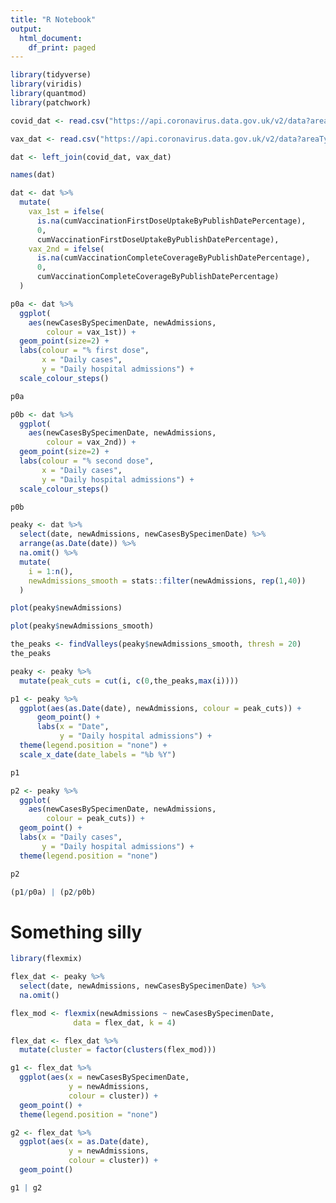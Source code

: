 ```yaml
---
title: "R Notebook"
output:
  html_document:
    df_print: paged
---
```


```r
library(tidyverse)
library(viridis)
library(quantmod)
library(patchwork)
```



```r
covid_dat <- read.csv("https://api.coronavirus.data.gov.uk/v2/data?areaType=overview&metric=newAdmissions&metric=newCasesBySpecimenDate&metric=newDailyNsoDeathsByDeathDate&metric=newVirusTests&format=csv")
```



```r
vax_dat <- read.csv("https://api.coronavirus.data.gov.uk/v2/data?areaType=overview&metric=cumVaccinationCompleteCoverageByPublishDatePercentage&metric=cumVaccinationFirstDoseUptakeByPublishDatePercentage&format=csv")
```




```r
dat <- left_join(covid_dat, vax_dat)
```



```r
names(dat)
```

```r
dat <- dat %>%
  mutate(
    vax_1st = ifelse(
      is.na(cumVaccinationFirstDoseUptakeByPublishDatePercentage),
      0, 
      cumVaccinationFirstDoseUptakeByPublishDatePercentage),
    vax_2nd = ifelse(
      is.na(cumVaccinationCompleteCoverageByPublishDatePercentage),
      0, 
      cumVaccinationCompleteCoverageByPublishDatePercentage)
  )
```



```r
p0a <- dat %>%
  ggplot(
    aes(newCasesBySpecimenDate, newAdmissions,
        colour = vax_1st)) +
  geom_point(size=2) +
  labs(colour = "% first dose",
       x = "Daily cases",
       y = "Daily hospital admissions") +
  scale_colour_steps()

p0a
```


```r
p0b <- dat %>%
  ggplot(
    aes(newCasesBySpecimenDate, newAdmissions,
        colour = vax_2nd)) +
  geom_point(size=2) +
  labs(colour = "% second dose",
       x = "Daily cases",
       y = "Daily hospital admissions") +
  scale_colour_steps()

p0b
```


```r
peaky <- dat %>%
  select(date, newAdmissions, newCasesBySpecimenDate) %>%
  arrange(as.Date(date)) %>%
  na.omit() %>%
  mutate(
    i = 1:n(),
    newAdmissions_smooth = stats::filter(newAdmissions, rep(1,40))
  )

plot(peaky$newAdmissions)
```


```r
plot(peaky$newAdmissions_smooth)
```


```r
the_peaks <- findValleys(peaky$newAdmissions_smooth, thresh = 20)
the_peaks
```




```r
peaky <- peaky %>% 
  mutate(peak_cuts = cut(i, c(0,the_peaks,max(i))))

p1 <- peaky %>%
  ggplot(aes(as.Date(date), newAdmissions, colour = peak_cuts)) +
      geom_point() +
      labs(x = "Date",
           y = "Daily hospital admissions") +
  theme(legend.position = "none") +
  scale_x_date(date_labels = "%b %Y")

p1
```



```r
p2 <- peaky %>%
  ggplot(
    aes(newCasesBySpecimenDate, newAdmissions,
        colour = peak_cuts)) +
  geom_point() +
  labs(x = "Daily cases",
       y = "Daily hospital admissions") +
  theme(legend.position = "none")

p2
```



```r
(p1/p0a) | (p2/p0b)
```



# Something silly

```r
library(flexmix)
```



```r
flex_dat <- peaky %>%
  select(date, newAdmissions, newCasesBySpecimenDate) %>%
  na.omit()
```


```r
flex_mod <- flexmix(newAdmissions ~ newCasesBySpecimenDate,
              data = flex_dat, k = 4)

flex_dat <- flex_dat %>%
  mutate(cluster = factor(clusters(flex_mod)))

g1 <- flex_dat %>%
  ggplot(aes(x = newCasesBySpecimenDate,
             y = newAdmissions,
             colour = cluster)) +
  geom_point() +
  theme(legend.position = "none")

g2 <- flex_dat %>%
  ggplot(aes(x = as.Date(date),
             y = newAdmissions,
             colour = cluster)) +
  geom_point()

g1 | g2
```



